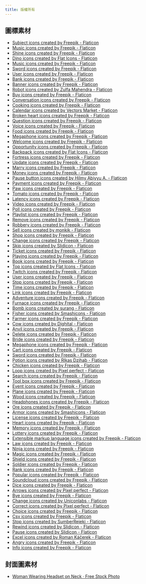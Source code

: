 ```yaml
---
title: 版權所有
---
```


## 圖標素材

- [ Subject icons created by Freepik - Flaticon](https://www.flaticon.com/free-icons/subject)
- [ Music icons created by Freepik - Flaticon](https://www.flaticon.com/free-icons/music)
- [ Shine icons created by Freepik - Flaticon](https://www.flaticon.com/free-icons/shine)
- [ Dino icons created by Flat Icons - Flaticon](https://www.flaticon.com/free-icons/dino)
- [ Music icons created by Freepik - Flaticon](https://www.flaticon.com/free-icons/music)
- [ Sword icons created by Freepik - Flaticon](https://www.flaticon.com/free-icons/sword)
- [ User icons created by Freepik - Flaticon](https://www.flaticon.com/free-icons/user)
- [ Bank icons created by Freepik - Flaticon](https://www.flaticon.com/free-icons/bank)
- [ Banner icons created by Freepik - Flaticon](https://www.flaticon.com/free-icons/banner)
- [ Robot icons created by Zulfa Mahendra - Flaticon](https://www.flaticon.com/free-icons/robot)
- [Buy icons created by Freepik - Flaticon](https://www.flaticon.com/free-icons/buy)
- [ Conversation icons created by Freepik - Flaticon](https://www.flaticon.com/free-icons/conversation)
- [ Cooking icons created by Freepik - Flaticon](https://www.flaticon.com/free-icons/cooking)
- [ Calendar icons created by Vectors Market - Flaticon](https://www.flaticon.com/free-icons/calendar)
- [ Broken heart icons created by Freepik - Flaticon](https://www.flaticon.com/free-icons/broken-heart)
- [ Question icons created by Freepik - Flaticon](https://www.flaticon.com/free-icons/question)
- [ Voice icons created by Freepik - Flaticon](https://www.flaticon.com/free-icons/voice)
- [ Food icons created by Freepik - Flaticon](https://www.flaticon.com/free-icons/food)
- [ Megaphone icons created by Freepik - Flaticon](https://www.flaticon.com/free-icons/megaphone)
- [ Welcome icons created by Freepik - Flaticon](https://www.flaticon.com/free-icons/welcome)
- [ Opportunity icons created by Freepik - Flaticon](https://www.flaticon.com/free-icons/opportunity)
- [ Backpack icons created by Flat Icons - Flaticon](https://www.flaticon.com/free-icons/backpack)
- [ Fortress icons created by Freepik - Flaticon](https://www.flaticon.com/free-icons/fortress)
- [ Update icons created by Freepik - Flaticon](https://www.flaticon.com/free-icons/update)
- [ Marry icons created by Freepik - Flaticon](https://www.flaticon.com/free-icons/marry)
- [ Money icons created by Freepik - Flaticon](https://www.flaticon.com/free-icons/money)
- [ Pause button icons created by Hilmy Abiyyu A. - Flaticon](https://www.flaticon.com/free-icons/pause-button)
- [ Payment icons created by Freepik - Flaticon](https://www.flaticon.com/free-icons/payment)
- [Paw icons created by Freepik - Flaticon](https://www.flaticon.com/free-icons/paw)
- [ Tomato icons created by Freepik - Flaticon](https://www.flaticon.com/free-icons/tomato)
- [ Latency icons created by Freepik - Flaticon](https://www.flaticon.com/free-icons/latency)
- [ Video icons created by Freepik - Flaticon](https://www.flaticon.com/free-icons/video)
- [ Poll icons created by Freepik - Flaticon](https://www.flaticon.com/free-icons/poll)
- [ Playlist icons created by Freepik - Flaticon](https://www.flaticon.com/free-icons/playlist)
- [ Remove icons created by Freepik - Flaticon](https://www.flaticon.com/free-icons/remove)
- [ Robbery icons created by Freepik - Flaticon](https://www.flaticon.com/free-icons/robbery)
- [ Sell icons created by monkik - Flaticon](https://www.flaticon.com/free-icons/sell)
- [ Shop icons created by Freepik - Flaticon](https://www.flaticon.com/free-icons/shop)
- [ Change icons created by Freepik - Flaticon](https://www.flaticon.com/free-icons/change)
- [ Skip icons created by Slidicon - Flaticon](https://www.flaticon.com/free-icons/skip)
- [ Ticket icons created by Freepik - Flaticon](https://www.flaticon.com/free-icons/ticket)
- [ Playing icons created by Freepik - Flaticon](https://www.flaticon.com/free-icons/playing)
- [ Book icons created by Freepik - Flaticon](https://www.flaticon.com/free-icons/book)
- [Top icons created by Flat Icons - Flaticon](https://www.flaticon.com/free-icons/top)
- [ Twitch icons created by Freepik - Flaticon](https://www.flaticon.com/free-icons/twitch)
- [ User icons created by Freepik - Flaticon](https://www.flaticon.com/free-icons/user)
- [ Stop icons created by Freepik - Flaticon](https://www.flaticon.com/free-icons/stop)
- [ Time icons created by Freepik - Flaticon](https://www.flaticon.com/free-icons/time)
- [ Link icons created by Freepik - Flaticon](https://www.flaticon.com/free-icons/link)
- [ Adventure icons created by Freepik - Flaticon](https://www.flaticon.com/free-icons/adventure)
- [ Furnace icons created by Freepik - Flaticon](https://www.flaticon.com/free-icons/furnace)
- [ Bomb icons created by surang - Flaticon](https://www.flaticon.com/free-icons/bomb)
- [ Fisher icons created by Smashicons - Flaticon](https://www.flaticon.com/free-icons/fisher)
- [ Farmer icons created by Freepik - Flaticon](https://www.flaticon.com/free-icons/farmer)
- [Cow icons created by Dighital - Flaticon](https://www.flaticon.com/free-icons/cow)
- [ Anvil icons created by Freepik - Flaticon](https://www.flaticon.com/free-icons/anvil)
- [ Delete icons created by Freepik - Flaticon](https://www.flaticon.com/free-icons/delete)
- [ Bride icons created by Freepik - Flaticon](https://www.flaticon.com/free-icons/bride)
- [ Megaphone icons created by Freepik - Flaticon](https://www.flaticon.com/free-icons/megaphone)
- [ Cart icons created by Freepik - Flaticon](https://www.flaticon.com/free-icons/cart)
- [ Sword icons created by Freepik - Flaticon](https://www.flaticon.com/free-icons/sword)
- [ Potion icons created by RIkas Dzihab - Flaticon](https://www.flaticon.com/free-icons/potion)
- [ Chicken icons created by Freepik - Flaticon](https://www.flaticon.com/free-icons/chicken)
- [ Loop icons created by Pixel perfect - Flaticon](https://www.flaticon.com/free-icons/loop)
- [ Search icons created by Freepik - Flaticon](https://www.flaticon.com/free-icons/search)
- [ Tool box icons created by Freepik - Flaticon](https://www.flaticon.com/free-icons/tool-box)
- [ Event icons created by Freepik - Flaticon](https://www.flaticon.com/free-icons/event)
- [ Plane icons created by Freepik - Flaticon](https://www.flaticon.com/free-icons/plane)
- [ Wood icons created by Freepik - Flaticon](https://www.flaticon.com/free-icons/wood)
- [ Headphones icons created by Freepik - Flaticon](https://www.flaticon.com/free-icons/headphones)
- [Ore icons created by Freepik - Flaticon](https://www.flaticon.com/free-icons/ore)
- [ Armor icons created by Smashicons - Flaticon](https://www.flaticon.com/free-icons/armor)
- [ License icons created by Freepik - Flaticon](https://www.flaticon.com/free-icons/license)
- [ Heart icons created by Freepik - Flaticon](https://www.flaticon.com/free-icons/heart)
- [ Memory icons created by Freepik - Flaticon](https://www.flaticon.com/free-icons/memory)
- [ Lottery icons created by Freepik - Flaticon](https://www.flaticon.com/free-icons/lottery)
- [ Extensible markup language icons created by Freepik - Flaticon](https://www.flaticon.com/free-icons/extensible-markup-language)
- [Law icons created by Freepik - Flaticon](https://www.flaticon.com/free-icons/law)
- [ Ninja icons created by Freepik - Flaticon](https://www.flaticon.com/free-icons/ninja)
- [ Magic icons created by Freepik - Flaticon](https://www.flaticon.com/free-icons/magic)
- [ Shield icons created by Freepik - Flaticon](https://www.flaticon.com/free-icons/shield)
- [ Soldier icons created by Freepik - Flaticon](https://www.flaticon.com/free-icons/soldier)
- [ Rank icons created by Freepik - Flaticon](https://www.flaticon.com/free-icons/rank)
- [ Popular icons created by Freepik - Flaticon](https://www.flaticon.com/free-icons/popular)
- [ Soundcloud icons created by Freepik - Flaticon](https://www.flaticon.com/free-icons/soundcloud)
- [ Dice icons created by Freepik - Flaticon](https://www.flaticon.com/free-icons/dice)
- [ Arrows icons created by Pixel perfect - Flaticon](https://www.flaticon.com/free-icons/arrows)
- [Bye icons created by Freepik - Flaticon](https://www.flaticon.com/free-icons/bye)
- [ Change icons created by Uniconlabs - Flaticon](https://www.flaticon.com/free-icons/change)
- [ Correct icons created by Pixel perfect - Flaticon](https://www.flaticon.com/free-icons/correct)
- [ Choice icons created by Freepik - Flaticon](https://www.flaticon.com/free-icons/choice)
- [Csv icons created by Freepik - Flaticon](https://www.flaticon.com/free-icons/csv)
- [ Stop icons created by SumberRejeki - Flaticon](https://www.flaticon.com/free-icons/stop)
- [ Rewind icons created by Slidicon - Flaticon](https://www.flaticon.com/free-icons/rewind)
- [ Pause icons created by Slidicon - Flaticon](https://www.flaticon.com/free-icons/pause)
- [ Excel icons created by Roman Káčerek - Flaticon](https://www.flaticon.com/free-icons/excel)
- [ Angry icons created by Freepik - Flaticon](https://www.flaticon.com/free-icons/angry)
- [ Info icons created by Freepik - Flaticon](https://www.flaticon.com/free-icons/info)

## 封面圖素材

- [Woman Wearing Headset on Neck · Free Stock Photo](https://www.pexels.com/photo/woman-wearing-headset-on-neck-373945/)
